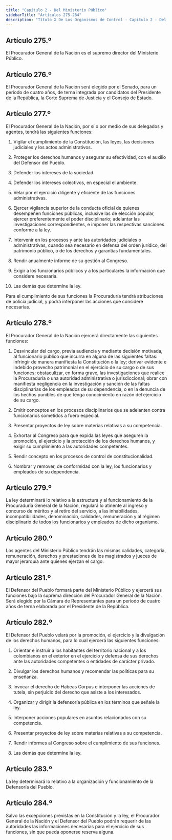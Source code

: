 ```yaml
---
title: "Capitulo 2 - Del Ministerio Público"
sidebarTitle: "Artículos 275-284"
description: "Título X De Los Organismos de Control - Capitulo 2 - Del Ministerio Público"
---
```


## Artículo 275.º

El Procurador General de la Nación es el supremo director del Ministerio Público.

## Artículo 276.º

El Procurador General de la Nación será elegido por el Senado, para un período de cuatro años, de terna integrada por candidatos del Presidente de la República, la Corte Suprema de Justicia y el Consejo de Estado.

## Artículo 277.º

El Procurador General de la Nación, por sí o por medio de sus delegados y agentes, tendrá las siguientes funciones:

1. Vigilar el cumplimiento de la Constitución, las leyes, las decisiones judiciales y los actos administrativos.

2. Proteger los derechos humanos y asegurar su efectividad, con el auxilio del Defensor del Pueblo.

3. Defender los intereses de la sociedad.

4. Defender los intereses colectivos, en especial el ambiente.

5. Velar por el ejercicio diligente y eficiente de las funciones administrativas.

6. Ejercer vigilancia superior de la conducta oficial de quienes desempeñen funciones públicas, inclusive las de elección popular, ejercer preferentemente el poder disciplinario; adelantar las investigaciones correspondientes, e imponer las respectivas sanciones conforme a la ley.

7. Intervenir en los procesos y ante las autoridades judiciales o administrativas, cuando sea necesario en defensa del orden jurídico, del patrimonio público, o de los derechos y garantías fundamentales.

8. Rendir anualmente informe de su gestión al Congreso.

9. Exigir a los funcionarios públicos y a los particulares la información que considere necesaria.

10. Las demás que determine la ley.

Para el cumplimiento de sus funciones la Procuraduría tendrá atribuciones de policía judicial, y podrá interponer las acciones que considere necesarias.

## Artículo 278.º

El Procurador General de la Nación ejercerá directamente las siguientes funciones:

1. Desvincular del cargo, previa audiencia y mediante decisión motivada, al funcionario público que incurra en alguna de las siguientes faltas: infringir de manera manifiesta la Constitución o la ley; derivar evidente e indebido provecho patrimonial en el ejercicio de su cargo o de sus funciones; obstaculizar, en forma grave, las investigaciones que realice la Procuraduría o una autoridad administrativa o jurisdiccional; obrar con manifiesta negligencia en la investigación y sanción de las faltas disciplinarias de los empleados de su dependencia, o en la denuncia de los hechos punibles de que tenga conocimiento en razón del ejercicio de su cargo.

2. Emitir conceptos en los procesos disciplinarios que se adelanten contra funcionarios sometidos a fuero especial.

3. Presentar proyectos de ley sobre materias relativas a su competencia.

4. Exhortar al Congreso para que expida las leyes que aseguren la promoción, el ejercicio y la protección de los derechos humanos, y exigir su cumplimiento a las autoridades competentes.

5. Rendir concepto en los procesos de control de constitucionalidad.

6. Nombrar y remover, de conformidad con la ley, los funcionarios y empleados de su dependencia.

## Artículo 279.º

La ley determinará lo relativo a la estructura y al funcionamiento de la Procuraduría General de la Nación, regulará lo atinente al ingreso y concurso de méritos y al retiro del servicio, a las inhabilidades, incompatibilidades, denominación, calidades, remuneración y al régimen disciplinario de todos los funcionarios y empleados de dicho organismo.

## Artículo 280.º

Los agentes del Ministerio Público tendrán las mismas calidades, categoría, remuneración, derechos y prestaciones de los magistrados y jueces de mayor jerarquía ante quienes ejerzan el cargo.

## Artículo 281.º

El Defensor del Pueblo formará parte del Ministerio Público y ejercerá sus funciones bajo la suprema dirección del Procurador General de la Nación. Será elegido por la Cámara de Representantes para un período de cuatro años de terna elaborada por el Presidente de la República.

## Artículo 282.º

El Defensor del Pueblo velará por la promoción, el ejercicio y la divulgación de los derechos humanos, para lo cual ejercerá las siguientes funciones:

1. Orientar e instruir a los habitantes del territorio nacional y a los colombianos en el exterior en el ejercicio y defensa de sus derechos ante las autoridades competentes o entidades de carácter privado.

2. Divulgar los derechos humanos y recomendar las políticas para su enseñanza.

3. Invocar el derecho de Habeas Corpus e interponer las acciones de tutela, sin perjuicio del derecho que asiste a los interesados.

4. Organizar y dirigir la defensoría pública en los términos que señale la ley.

5. Interponer acciones populares en asuntos relacionados con su competencia.

6. Presentar proyectos de ley sobre materias relativas a su competencia.

7. Rendir informes al Congreso sobre el cumplimiento de sus funciones.

8. Las demás que determine la ley.

## Artículo 283.º

La ley determinará lo relativo a la organización y funcionamiento de la Defensoría del Pueblo.

## Artículo 284.º

Salvo las excepciones previstas en la Constitución y la ley, el Procurador General de la Nación y el Defensor del Pueblo podrán requerir de las autoridades las informaciones necesarias para el ejercicio de sus funciones, sin que pueda oponerse reserva alguna.
